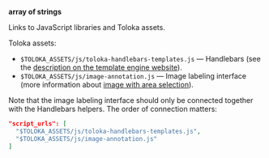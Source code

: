 **array of strings**

Links to JavaScript libraries and Toloka assets.

Toloka assets:

- `$TOLOKA_ASSETS/js/toloka-handlebars-templates.js` — Handlebars (see the [description on the template engine website](http://handlebarsjs.com/)).
- `$TOLOKA_ASSETS/js/image-annotation.js` — Image labeling interface (more information about [image with area selection](/docs-new/guide/t-components/image-annotation.md/)).

Note that the image labeling interface should only be connected together with the Handlebars helpers. The order of connection matters:

```json
"script_urls": [
  "$TOLOKA_ASSETS/js/toloka-handlebars-templates.js",
  "$TOLOKA_ASSETS/js/image-annotation.js"
]
```
